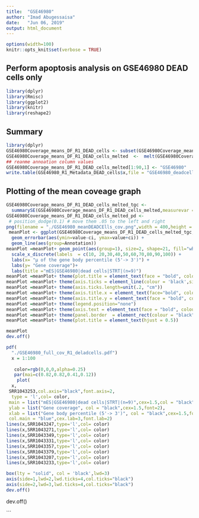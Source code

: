 ```yaml
---
title:  "GSE46980"
author: "Imad Abugessaisa"
date:   "Jun 06, 2019"
output: html_document
---
```


```r
options(width=100)
knitr::opts_knit$set(verbose = TRUE)
```

## Perform apoptosis analysis on GSE46980 DEAD cells only

```r
library(dplyr)
library(Rmisc)
library(ggplot2)
library(knitr)
library(reshape2)
```

Summary
-------


``` r
library(dplyr)
GSE46980Coverage_means_DF_R1_DEAD_cells <- subset(GSE46980Coverage_means_DF,Annotation %in% GSE46980_R1_Metadata_DEAD_cells$x)
GSE46980Coverage_means_DF_R1_DEAD_cells_melted  <-  melt(GSE46980Coverage_means_DF_R1_DEAD_cells,id=c("Annotation"))
## reanme annoation column values
GSE46980Coverage_means_DF_R1_DEAD_cells_melted[1:90,1] <- "GSE46980"
write.table(GSE46980_R1_Metadata_DEAD_cells$x,file = "GSE46980_deadcells.tsv",sep = "\t",row.names = F,quote = F,col.names = F)

```

## Plotting of the mean coveage graph
```r
GSE46980Coverage_means_DF_R1_DEAD_cells_melted_tgc <-
  summarySE(GSE46980Coverage_means_DF_R1_DEAD_cells_melted,measurevar = "value",groupvars =c("Annotation","variable"))
GSE46980Coverage_means_DF_R1_DEAD_cells_melted_pd <-
 # position_dodge(0.1) # move them .05 to the left and right
png(filename = "./GSE46980_meanDEADCElls_cov.png",width = 400,height = 400,res = 70)
 meanPlot <- ggplot(GSE46980Coverage_means_DF_R1_DEAD_cells_melted_tgc, aes(x=variable, y=value)) +
  geom_errorbar(aes(ymin=value-ci, ymax=value+ci)) +
  geom_line(aes(group=Annotation)) 
meanPlot =meanPlot+ geom_point(aes(group=1), size=2, shape=21, fill="white") + 
  scale_x_discrete(labels  = c(10, 20,30,40,50,60,70,80,90,100)) + 
  labs(x= "μ of the gene body percentile (5'-> 3')") + 
  labs(y= "Gene coverage")+
  labs(title ="mES|GSE46980|dead cells|STRT|(n=9)")
meanPlot =meanPlot+ theme(plot.title = element_text(face = "bold", colour="black", size = 20,margin=margin(0,0,3,0))) 
meanPlot =meanPlot+ theme(axis.ticks = element_line(colour = 'black',size = 1.2,linetype = 'dashed'))
meanPlot =meanPlot+ theme(axis.ticks.length=unit(.2, "cm"))
meanPlot =meanPlot+ theme(axis.title.x = element_text(face="bold", colour="black", size=18,family = "Times")) 
meanPlot =meanPlot+ theme(axis.title.y = element_text(face = "bold", colour="black", size=18,family = "Times"))
meanPlot =meanPlot+ theme(legend.position="none")
meanPlot =meanPlot+ theme(axis.text = element_text(face = "bold", colour="black", size=18)) 
meanPlot =meanPlot+ theme(panel.border  = element_rect(colour = "black",fill = NA,size = 2.2),panel.background = element_rect(fill = NA))
meanPlot =meanPlot+ theme(plot.title = element_text(hjust = 0.5))

meanPlot
dev.off()
```


```r
pdf(
  "./GSE46980_full_cov_R1_deladcells.pdf")
  x = 1:100
 
   color=rgb(0,0,0,alpha=0.25) 
   par(mai=c(0.82,0.82,0.41,0.12))
    plot(
  x,
 SRR1043253,col.axis="black",font.axis=2,
  type = 'l',col= color,
 main = list("mES|GSE46980|dead cells|STRT|(n=9)",cex=1.5,col = "black",font=2),
 ylab = list("Gene coverage", col = "black",cex=1.5,font=2),
 xlab = list("Gene body percentile (5'-> 3')", col = "black",cex=1.5,font=2),
 col.main = "blue",cex.lab=3,font.lab=2)
lines(x,SRR1043247,type='l',col= color)
lines(x,SRR1043271,type='l',col= color)
lines(x,SRR1043349,type='l',col= color)
lines(x,SRR1043331,type='l',col= color)
lines(x,SRR1043357,type='l',col= color)
lines(x,SRR1043379,type='l',col= color)
lines(x,SRR1043207,type='l',col= color)
lines(x,SRR1043233,type='l',col= color)

box(lty = "solid", col = 'black',lwd=3)
axis(side=1,lwd=2,lwd.ticks=4,col.ticks="black")
axis(side=2,lwd=3,lwd.ticks=4,col.ticks="black")
dev.off()
```


dev.off()

```

